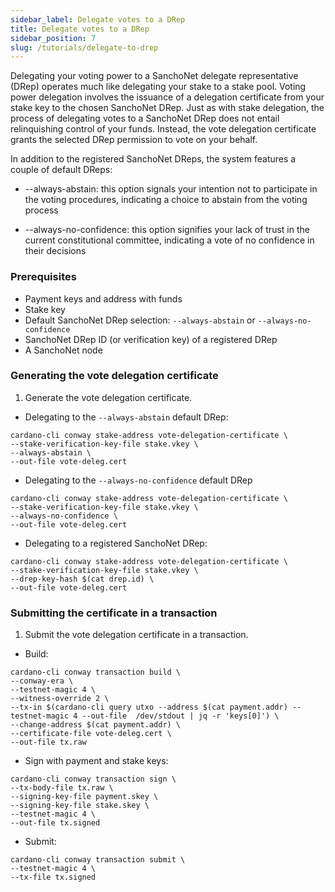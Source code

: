 ```yaml
---
sidebar_label: Delegate votes to a DRep
title: Delegate votes to a DRep
sidebar_position: 7
slug: /tutorials/delegate-to-drep
---
```


Delegating your voting power to a SanchoNet delegate representative (DRep) operates much like delegating your stake to a stake pool. Voting power delegation involves the issuance of a delegation certificate from your stake key to the chosen SanchoNet DRep. Just as with stake delegation, the process of delegating votes to a SanchoNet DRep does not entail relinquishing control of your funds. Instead, the vote delegation certificate grants the selected DRep permission to vote on your behalf.

In addition to the registered SanchoNet DReps, the system features a couple of default DReps:

* --always-abstain: this option signals your intention not to participate in the voting procedures, indicating a choice to abstain from the voting process

* --always-no-confidence: this option signifies your lack of trust in the current constitutional committee, indicating a vote of no confidence in their decisions

### Prerequisites

* Payment keys and address with funds
* Stake key
* Default SanchoNet DRep selection: `--always-abstain` or `--always-no-confidence`
* SanchoNet DRep ID (or verification key) of a registered DRep
* A SanchoNet node

### Generating the vote delegation certificate

1. Generate the vote delegation certificate.

* Delegating to the `--always-abstain` default DRep:

```
cardano-cli conway stake-address vote-delegation-certificate \
--stake-verification-key-file stake.vkey \
--always-abstain \
--out-file vote-deleg.cert
```

* Delegating to the `--always-no-confidence` default DRep 

```
cardano-cli conway stake-address vote-delegation-certificate \
--stake-verification-key-file stake.vkey \
--always-no-confidence \
--out-file vote-deleg.cert
```

* Delegating to a registered SanchoNet DRep:

```
cardano-cli conway stake-address vote-delegation-certificate \
--stake-verification-key-file stake.vkey \
--drep-key-hash $(cat drep.id) \
--out-file vote-deleg.cert
```

### Submitting the certificate in a transaction

1. Submit the vote delegation certificate in a transaction.

* Build:

```
cardano-cli conway transaction build \
--conway-era \
--testnet-magic 4 \
--witness-override 2 \
--tx-in $(cardano-cli query utxo --address $(cat payment.addr) --testnet-magic 4 --out-file  /dev/stdout | jq -r 'keys[0]') \
--change-address $(cat payment.addr) \
--certificate-file vote-deleg.cert \
--out-file tx.raw
```

* Sign with payment and stake keys:

```
cardano-cli conway transaction sign \
--tx-body-file tx.raw \
--signing-key-file payment.skey \
--signing-key-file stake.skey \
--testnet-magic 4 \
--out-file tx.signed
```

* Submit:

```
cardano-cli conway transaction submit \
--testnet-magic 4 \
--tx-file tx.signed
```

